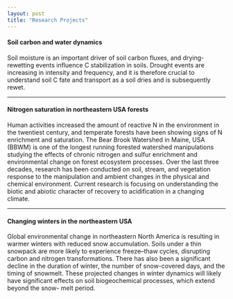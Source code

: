```yaml
---
layout: post
title: "Research Projects"
---
```


#### Soil carbon and water dynamics  
Soil moisture is an important driver of soil carbon fluxes, and drying-rewetting events influence C stabilization in soils. Drought events are increasing in intensity and frequency, and it is therefore crucial to understand soil C fate and transport as a soil dries and is subsequently rewet. 


***

#### Nitrogen saturation in northeastern USA forests  
Human activities increased the amount of reactive N in the environment in the twentiest century, and temperate forests have been showing signs of N enrichment and saturation. The Bear Brook Watershed in Maine, USA (BBWM) is one of the longest running forested watershed manipulations studying the effects of chronic nitrogen and sulfur enrichment and environmental change on forest ecosystem processes. Over the last three decades, research has been conducted on soil, stream, and vegetation response to the manipulation and ambient changes in the physical and chemical environment. Current research is focusing on understanding the biotic and abiotic character of recovery to acidification in a changing climate.


***

#### Changing winters in the northeastern USA   

Global environmental change in northeastern North America is resulting in warmer winters with reduced snow accumulation. Soils under a thin snowpack are more likely to experience freeze–thaw cycles, disrupting carbon and nitrogen transformations. There has also been a significant decline in the duration of winter, the number of snow-covered days, and the timing of snowmelt. These projected changes in winter dynamics will likely have significant effects on soil biogeochemical processes, which extend beyond the snow- melt period.

